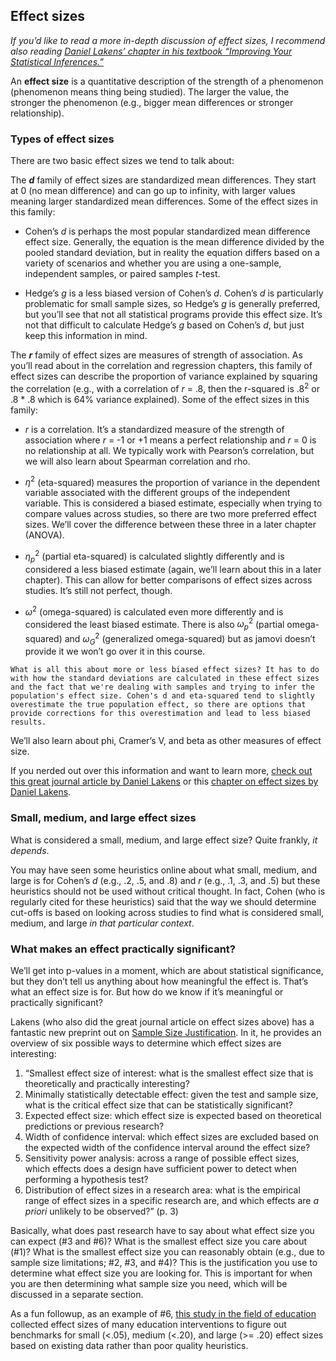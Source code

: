 ## Effect sizes

*If you'd like to read a more in-depth discussion of effect sizes, I recommend also reading [Daniel Lakens' chapter in his textbook "Improving Your Statistical Inferences."](https://lakens.github.io/statistical_inferences/effectsize.html)*

An **effect size** is a quantitative description of the strength of a phenomenon (phenomenon means thing being studied). The larger the value, the stronger the phenomenon (e.g., bigger mean differences or stronger relationship).

### Types of effect sizes

There are two basic effect sizes we tend to talk about:

The ***d*** family of effect sizes are standardized mean differences. They start at 0 (no mean difference) and can go up to infinity, with larger values meaning larger standardized mean differences. Some of the effect sizes in this family:

-   Cohen's *d* is perhaps the most popular standardized mean difference effect size. Generally, the equation is the mean difference divided by the pooled standard deviation, but in reality the equation differs based on a variety of scenarios and whether you are using a one-sample, independent samples, or paired samples *t*-test.

-   Hedge's *g* is a less biased version of Cohen's *d*. Cohen's *d* is particularly problematic for small sample sizes, so Hedge's *g* is generally preferred, but you'll see that not all statistical programs provide this effect size. It's not that difficult to calculate Hedge's *g* based on Cohen's *d*, but just keep this information in mind.

The ***r*** family of effect sizes are measures of strength of association. As you'll read about in the correlation and regression chapters, this family of effect sizes can describe the proportion of variance explained by squaring the correlation (e.g., with a correlation of *r* = .8, then the r-squared is .8^2^ or .8 \* .8 which is 64% variance explained). Some of the effect sizes in this family:

-   *r* is a correlation. It's a standardized measure of the strength of association where *r* = -1 or +1 means a perfect relationship and *r* = 0 is no relationship at all. We typically work with Pearson's correlation, but we will also learn about Spearman correlation and rho.

-   $\eta^2$ (eta-squared) measures the proportion of variance in the dependent variable associated with the different groups of the independent variable. This is considered a biased estimate, especially when trying to compare values across studies, so there are two more preferred effect sizes. We'll cover the difference between these three in a later chapter (ANOVA).

-   $\eta^2_p$ (partial eta-squared) is calculated slightly differently and is considered a less biased estimate (again, we'll learn about this in a later chapter). This can allow for better comparisons of effect sizes across studies. It's still not perfect, though.

-   $\omega^2$ (omega-squared) is calculated even more differently and is considered the least biased estimate. There is also $\omega^2_p$ (partial omega-squared) and $\omega^2_G$ (generalized omega-squared) but as jamovi doesn't provide it we won't go over it in this course.

```block

What is all this about more or less biased effect sizes? It has to do with how the standard deviations are calculated in these effect sizes and the fact that we're dealing with samples and trying to infer the population's effect size. Cohen's d and eta-squared tend to slightly overestimate the true population effect, so there are options that provide corrections for this overestimation and lead to less biased results. 
```

We'll also learn about phi, Cramer's V, and beta as other measures of effect size.

If you nerded out over this information and want to learn more, [check out this great journal article by Daniel Lakens](https://www.frontiersin.org/articles/10.3389/fpsyg.2013.00863/full) or this [chapter on effect sizes by Daniel Lakens](https://lakens.github.io/statistical_inferences/effectsize.html).

### Small, medium, and large effect sizes

What is considered a small, medium, and large effect size? Quite frankly, *it depends*.

You may have seen some heuristics online about what small, medium, and large is for Cohen's *d* (e.g., .2, .5, and .8) and *r* (e.g., .1, .3, and .5) but these heuristics should not be used without critical thought. In fact, Cohen (who is regularly cited for these heuristics) said that the way we should determine cut-offs is based on looking across studies to find what is considered small, medium, and large *in that particular context*.

### What makes an effect practically significant?

We'll get into p-values in a moment, which are about statistical significance, but they don't tell us anything about how meaningful the effect is. That's what an effect size is for. But how do we know if it's meaningful or practically significant?

Lakens (who also did the great journal article on effect sizes above) has a fantastic new preprint out on [Sample Size Justification](https://psyarxiv.com/9d3yf/). In it, he provides an overview of six possible ways to determine which effect sizes are interesting:

1.  "Smallest effect size of interest: what is the smallest effect size that is theoretically and practically interesting?
2.  Minimally statistically detectable effect: given the test and sample size, what is the critical effect size that can be statistically significant?
3.  Expected effect size: which effect size is expected based on theoretical predictions or previous research?
4.  Width of confidence interval: which effect sizes are excluded based on the expected width of the confidence interval around the effect size?
5.  Sensitivity power analysis: across a range of possible effect sizes, which effects does a design have sufficient power to detect when performing a hypothesis test?
6.  Distribution of effect sizes in a research area: what is the empirical range of effect sizes in a specific research are, and which effects are *a priori* unlikely to be observed?" (p. 3)

Basically, what does past research have to say about what effect size you can expect (#3 and #6)? What is the smallest effect size you care about (#1)? What is the smallest effect size you can reasonably obtain (e.g., due to sample size limitations; #2, #3, and #4)? This is the justification you use to determine what effect size you are looking for. This is important for when you are then determining what sample size you need, which will be discussed in a separate section.

As a fun followup, as an example of #6, [this study in the field of education](https://journals.sagepub.com/stoken/default+domain/U7HVJPIXFWBBWQDKMGXT/full) collected effect sizes of many education interventions to figure out benchmarks for small (\<.05), medium (\<.20), and large (\>= .20) effect sizes based on existing data rather than poor quality heuristics.
